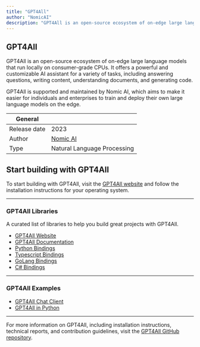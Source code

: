```yaml
---
title: "GPT4All"
author: "NomicAI"
description: "GPT4All is an open-source ecosystem of on-edge large language models that run locally on consumer-grade CPUs, providing a powerful and customizable AI assistant."
---
```


## GPT4All

GPT4All is an open-source ecosystem of on-edge large language models that run locally on consumer-grade CPUs. It offers a powerful and customizable AI assistant for a variety of tasks, including answering questions, writing content, understanding documents, and generating code.

GPT4All is supported and maintained by Nomic AI, which aims to make it easier for individuals and enterprises to train and deploy their own large language models on the edge.

| General     |                                         |
| ----------- | --------------------------------------- |
| Release date | 2023                                    |
| Author      | [Nomic AI](https://www.nomic.ai/)       |
| Type        | Natural Language Processing             |

## Start building with GPT4All

To start building with GPT4All, visit the [GPT4All website](https://gpt4all.io/) and follow the installation instructions for your operating system.

---

### GPT4All Libraries

A curated list of libraries to help you build great projects with GPT4All.

- [GPT4All Website](https://gpt4all.io/)
- [GPT4All Documentation](https://docs.gpt4all.io/)
- [Python Bindings](https://github.com/nomic-ai/gpt4all/tree/main/gpt4all-bindings/python)
- [Typescript Bindings](https://github.com/nomic-ai/gpt4all/tree/main/gpt4all-bindings/typescript)
- [GoLang Bindings](https://github.com/nomic-ai/gpt4all/tree/main/gpt4all-bindings/golang)
- [C# Bindings](https://github.com/nomic-ai/gpt4all/tree/main/gpt4all-bindings/csharp)

---

### GPT4All Examples

- [GPT4All Chat Client](https://gpt4all.io/)
- [GPT4All in Python](https://python.langchain.com/en/latest/modules/models/llms/integrations/gpt4all.html)

---

For more information on GPT4All, including installation instructions, technical reports, and contribution guidelines, visit the [GPT4All GitHub repository](https://github.com/nomic-ai/gpt4all).